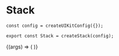 
<Meta title="Primitives/Stack" component={Stack} />

# Stack

```tsx
const config = createUIKitConfig({});

export const Stack = createStack(config);
```

<Canvas withSource="open">
  <Story
    name="Default"
    args={{
      direction: 'vertical',
      gap: 8,
    }}
    argTypes={{
      direction: {
        options: ['horizontal', 'vertical'],
      },
      gap: { type: 'number' },
    }}
  >
    {(args) => (
      <Stack {...args}>
        <RedView />
        <BlueView />
        <RedView />
      </Stack>
    )}
  </Story>
</Canvas>

<ArgsTable story="Default" />
